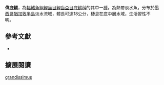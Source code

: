 {{Speciesbox
| name = 偉底鱂
| image = 
| image_width = 200px
| image_caption = 
| status = NE
| status_system = IUCN3.1
| genus = Fundulus
| species = grandissimus
| authority = Hubbs, 1936
| synonyms = 
}}
'''偉底鱂'''，為[[輻鰭魚綱|輻鰭魚綱]][[鯉齒目|鯉齒目]][[鯉齒亞目|鯉齒亞目]][[底鱂科|底鱂科]]的其中一[[種|種]]，為熱帶淡水魚，分布於[[墨西哥|墨西哥]][[猶加敦半島|猶加敦半島]]淡水流域，體長可達18公分，棲息在底中層水域，生活習性不明。

== 參考文獻 ==
*{{FishBase_species|genus=Fundulus|species=grandissimus|year=2014|month=10}}

== 擴展閱讀 ==
{{refbegin}}
{{wikispecies-inline|Fundulus grandissimus}}
{{refend}}
{{Taxonbar|from=Q2862429}}

[[Category:底鱂屬|grandissimus]]


{{魚類小作品}}